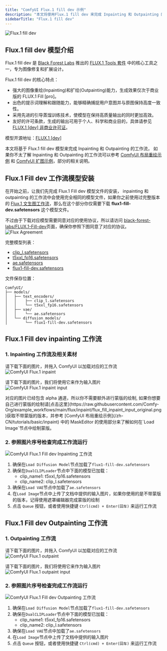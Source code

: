 ```yaml
---
title: "ComfyUI Flux.1 fill dev 示例"
description: "本文将使用Flux.1 fill dev 来完成 Inpainting 和 Outpainting 的工作流示例。"
sidebarTitle: "Flux.1 fill dev"
---
```


![Flux.1 fill dev](/images/tutorial/flux/flux-fill-dev-demo.jpeg)

## Flux.1 fill dev 模型介绍

Flux.1 fill dev 是 [Black Forest Labs](https://blackforestlabs.ai/) 推出的 ​[FLUX.1 Tools 套件](https://blackforestlabs.ai/flux-1-tools/) 中的核心工具之一，专为图像修复和扩展设计。

Flux.1 fill dev 的核心特点：
- 强大的图像重绘(Inpainting)和扩绘(Outpainting)能力，生成效果仅次于商业版的 FLUX.1 Fill [pro]。
- 出色的提示词理解和跟随能力，能够精确捕捉用户意图并与原图保持高度一致性。
- 采用先进的引导蒸馏训练技术，使模型在保持高质量输出的同时更加高效。
- 友好的许可条款，生成的输出可用于个人、科学和商业目的，具体请参见 [FLUX.1 [dev] 非商业许可证](https://huggingface.co/black-forest-labs/FLUX.1-dev/blob/main/LICENSE.md)。

模型开源地址：[FLUX.1 [dev]](https://huggingface.co/black-forest-labs/FLUX.1-dev)

本文将基于 Flux.1 fill dev 模型来完成 Inpainting 和 Outpainting 的工作流，
如果你不太了解 Inpainting 和 Outpainting 的工作流可以参考 [ComfyUI 布局重绘示例](/zh-CN/tutorials/basic/inpaint) 和 [ComfyUI 扩图示例](/zh-CN/tutorials/basic/outpaint)，部分的相关说明。


## Flux.1 Fill dev 工作流模型安装

在开始之前，让我们先完成 Flux.1 Fill dev 模型文件的安装， inpainting 和 outpainting 的工作流中会使用完全相同的模型文件，如果你之前使用过完整版本的 [Flux.1 文生图工作流](/zh-CN/tutorials/flux/flux-1-text-to-image)，那么在这个部分你仅需要下载 **flux1-fill-dev.safetensors** 这个模型文件。

不过由于下载对应模型需要同意对应的使用协议，所以请访问 [black-forest-labs/FLUX.1-Fill-dev](https://huggingface.co/black-forest-labs/FLUX.1-Fill-dev)页面，确保你参照下图同意了对应的协议。
![Flux Agreement](/images/tutorial/flux/flux1_fill_dev_agreement.jpg)

完整模型列表：
- [clip_l.safetensors](https://huggingface.co/comfyanonymous/flux_text_encoders/resolve/main/clip_l.safetensors?download=true)
- [t5xxl_fp16.safetensors](https://huggingface.co/comfyanonymous/flux_text_encoders/resolve/main/t5xxl_fp16.safetensors?download=true)
- [ae.safetensors](https://huggingface.co/black-forest-labs/FLUX.1-schnell/resolve/main/ae.safetensors?download=true)
- [flux1-fill-dev.safetensors](https://huggingface.co/black-forest-labs/FLUX.1-Fill-dev/resolve/main/flux1-fill-dev.safetensors?download=true)

文件保存位置：
```
ComfyUI/
├── models/
│   ├── text_encoders/
│   │    ├── clip_l.safetensors
│   │    └── t5xxl_fp16.safetensors
│   ├── vae/
│   │    └── ae.safetensors
│   └── diffusion_models/
│        └── flux1-fill-dev.safetensors
```

## Flux.1 Fill dev inpainting 工作流

### 1. Inpainting 工作流及相关素材

请下载下面的图片，并拖入 ComfyUI 以加载对应的工作流
![ComfyUI Flux.1 inpaint](https://raw.githubusercontent.com/Comfy-Org/example_workflows/main/flux/inpaint/flux_fill_inpaint.png)

请下载下面的图片，我们将使用它来作为输入图片
![ComfyUI Flux.1 inpaint input](https://raw.githubusercontent.com/Comfy-Org/example_workflows/main/flux/inpaint/flux_fill_inpaint_input.png)

<Note>
对应的图片已经包含 alpha 通道，所以你不需要额外进行蒙版的绘制, 如果你想要自己进行蒙版的绘制请[点击这里](https://raw.githubusercontent.com/Comfy-Org/example_workflows/main/flux/inpaint/flux_fill_inpaint_input_original.png)获取不带蒙版的版本，并参考 [ComfyUI 布局重绘示例](/zh-CN/tutorials/basic/inpaint) 中的 MaskEditor 的使用部分来了解如何在`Load Image`节点中绘制蒙版。
</Note>

### 2. 参照图片序号检查完成工作流运行

![ComfyUI Flux.1 Fill dev Inpainting 工作流](/images/tutorial/flux/flow_diagram_inpaint.jpg)

1. 确保在`Load Diffusion Model`节点加载了`flux1-fill-dev.safetensors`
2. 确保在`DualCLIPLoader`节点中下面的模型已加载：
   - clip_name1: t5xxl_fp16.safetensors
   - clip_name2: clip_l.safetensors
3. 确保在`Load VAE`节点中加载了`ae.safetensors`
4. 在`Load Image`节点中上传了文档中提供的输入图片，如果你使用的是不带蒙版的版本，记得使用遮罩编辑器完成蒙版的绘制
5. 点击 `Queue` 按钮，或者使用快捷键 `Ctrl(cmd) + Enter(回车)` 来运行工作流

## Flux.1 Fill dev Outpainting 工作流

### 1. Outpainting 工作流

请下载下面的图片，并拖入 ComfyUI 以加载对应的工作流
![ComfyUI Flux.1 outpaint](https://raw.githubusercontent.com/Comfy-Org/example_workflows/main/flux/outpaint/flux_fill_dev_outpaint.png)

请下载下面的图片，我们将使用它来作为输入图片
![ComfyUI Flux.1 outpaint input](https://raw.githubusercontent.com/Comfy-Org/example_workflows/main/flux/outpaint/flux_fill_dev_outpaint_input.png)

### 2. 参照图片序号检查完成工作流运行
![ComfyUI Flux.1 Fill dev Outpainting 工作流](/images/tutorial/flux/flow_diagram_outpaint.jpg)

1. 确保在`Load Diffusion Model`节点加载了`flux1-fill-dev.safetensors`
2. 确保在`DualCLIPLoader`节点中下面的模型已加载：
   - clip_name1: t5xxl_fp16.safetensors
   - clip_name2: clip_l.safetensors
3. 确保在`Load VAE`节点中加载了`ae.safetensors`
4. 在`Load Image`节点中上传了文档中提供的输入图片
5. 点击 `Queue` 按钮，或者使用快捷键 `Ctrl(cmd) + Enter(回车)` 来运行工作流
